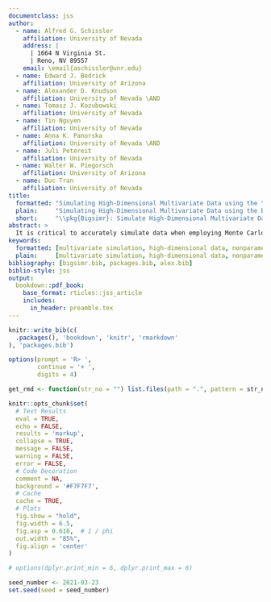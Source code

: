 ```yaml
---
documentclass: jss
author:
  - name: Alfred G. Schissler
    affiliation: University of Nevada
    address: |
      | 1664 N Virginia St.
      | Reno, NV 89557
    email: \email{aschissler@unr.edu}
  - name: Edward J. Bedrick
    affiliation: University of Arizona
  - name: Alexander D. Knudson
    affiliation: University of Nevada \AND
  - name: Tomasz J. Kozubowski
    affiliation: University of Nevada
  - name: Tin Nguyen
    affiliation: University of Nevada
  - name: Anna K. Panorska
    affiliation: University of Nevada \AND
  - name: Juli Petereit
    affiliation: University of Nevada
  - name: Walter W. Piegorsch
    affiliation: University of Arizona
  - name: Duc Tran
    affiliation: University of Nevada
title:
  formatted: "Simulating High-Dimensional Multivariate Data using the \\pkg{Bigsimr} Package"
  plain:     "Simulating High-Dimensional Multivariate Data using the Bigsimr Package"
  short:     "\\pkg{Bigsimr}: Simulate High-Dimensional Multivariate Data"
abstract: >
  It is critical to accurately simulate data when employing Monte Carlo techniques and evaluating statistical methodology. Measurements are often correlated and high dimensional in this era of big data, such as data obtained in high-throughput biomedical experiments. Due to the computational complexity and a lack of user-friendly software available to simulate these massive multivariate constructions, researchers resort to simulation designs that posit independence or perform arbitrary data transformations. To close this gap, we developed the \pkg{Bigsimr} Julia package with R and Python interfaces. These packages empower high-dimensional random vector simulation with arbitrary marginal distributions and dependency via a Pearson, Spearman, or Kendall correlation matrix. \pkg{Bigsimr} contains high-performance features, including multi-core and graphical-processing-unit-accelerated algorithms to estimate correlation and compute the nearest correlation matrix. Monte Carlo studies quantify the accuracy and scalability of our approach, up to $d=10,000$. We describe example workflows and apply to a high-dimensional data set --- RNA-sequencing data obtained from breast cancer tumor samples.
keywords:
  formatted: [multivariate simulation, high-dimensional data, nonparametric correlation, Gaussian copula, RNA-sequencing data, breast cancer]
  plain:     [multivariate simulation, high-dimensional data, nonparametric correlation, Gaussian copula, RNA-sequencing data, breast cancer]
bibliography: [bigsimr.bib, packages.bib, alex.bib]
biblio-style: jss
output:
  bookdown::pdf_book:
    base_format: rticles::jss_article
    includes:
      in_header: preamble.tex
---
```


```r
knitr::write_bib(c(
  .packages(), 'bookdown', 'knitr', 'rmarkdown'
), 'packages.bib')

options(prompt = 'R> ', 
        continue = '+ ',
        digits = 4)

get_rmd <- function(str_no = "") list.files(path = ".", pattern = str_no)

knitr::opts_chunk$set(
  # Text Results
  eval = TRUE,
  echo = FALSE,
  results = 'markup',
  collapse = TRUE,
  message = FALSE,
  warning = FALSE,
  error = FALSE,
  # Code Decoration
  comment = NA,
  background = '#F7F7F7',
  # Cache
  cache = TRUE,
  # Plots
  fig.show = "hold",
  fig.width = 6.5,
  fig.asp = 0.618,  # 1 / phi
  out.width = "85%",
  fig.align = 'center'
)

# options(dplyr.print_min = 6, dplyr.print_max = 6)

seed_number <- 2021-03-23
set.seed(seed = seed_number)
```

\clearpage
